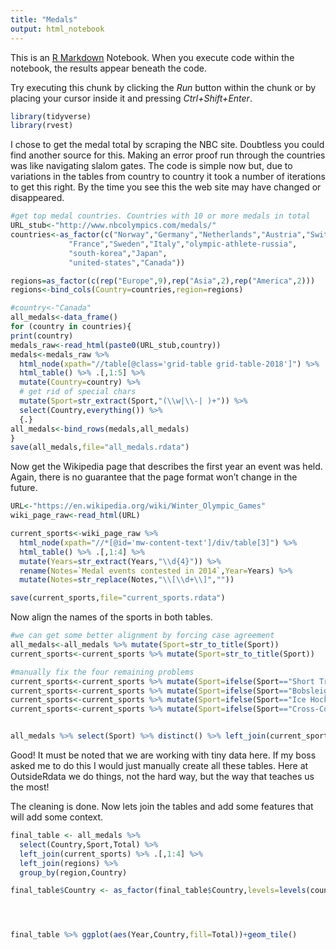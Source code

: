 ```yaml
---
title: "Medals"
output: html_notebook
---
```


This is an [R Markdown](http://rmarkdown.rstudio.com) Notebook. When you execute code within the notebook, the results appear beneath the code. 

Try executing this chunk by clicking the *Run* button within the chunk or by placing your cursor inside it and pressing *Ctrl+Shift+Enter*. 

```r
library(tidyverse)
library(rvest)
```

I chose to get the medal total by scraping the NBC site.  Doubtless you could find another source for this.  Making an error proof run through the countries was like navigating slalom gates.  The code is simple now but, due to variations in the tables from country to country it took a  number of iterations to get this right.  By the time you see this the web site may have changed or disappeared.

```r
#get top medal countries. Countries with 10 or more medals in total
URL_stub<-"http://www.nbcolympics.com/medals/"
countries<-as_factor(c("Norway","Germany","Netherlands","Austria","Switzerland",
             "France","Sweden","Italy","olympic-athlete-russia",
             "south-korea","Japan",
             "united-states","Canada"))

regions=as_factor(c(rep("Europe",9),rep("Asia",2),rep("America",2)))
regions<-bind_cols(Country=countries,region=regions)

#country<-"Canada"
all_medals<-data_frame()
for (country in countries){
print(country)
medals_raw<-read_html(paste0(URL_stub,country))
medals<-medals_raw %>% 
  html_node(xpath="//table[@class='grid-table grid-table-2018']") %>% 
  html_table() %>% .[,1:5] %>% 
  mutate(Country=country) %>% 
  # get rid of special chars
  mutate(Sport=str_extract(Sport,"(\\w|\\-| )+")) %>%
  select(Country,everything()) %>%
  {.}
all_medals<-bind_rows(medals,all_medals)
}
save(all_medals,file="all_medals.rdata")

```
Now get the Wikipedia page that describes the first year an event was held.  Again, there is no guarantee that the page format won't change in the future.
```r
URL<-"https://en.wikipedia.org/wiki/Winter_Olympic_Games"
wiki_page_raw<-read_html(URL)

current_sports<-wiki_page_raw %>% 
  html_node(xpath="//*[@id='mw-content-text']/div/table[3]") %>% 
  html_table() %>% .[,1:4] %>% 
  mutate(Years=str_extract(Years,"\\d{4}")) %>% 
  rename(Notes=`Medal events contested in 2014`,Year=Years) %>% 
  mutate(Notes=str_replace(Notes,"\\[\\d+\\]",""))

save(current_sports,file="current_sports.rdata")


```

Now align the names of the sports in both tables. 
```r
#we can get some better alignment by forcing case agreement
all_medals<-all_medals %>% mutate(Sport=str_to_title(Sport))
current_sports<-current_sports %>% mutate(Sport=str_to_title(Sport))

#manually fix the four remaining problems
current_sports<-current_sports %>% mutate(Sport=ifelse(Sport=="Short Track Speed Skating","Short Track",Sport))
current_sports<-current_sports %>% mutate(Sport=ifelse(Sport=="Bobsleigh","Bobsled",Sport))
current_sports<-current_sports %>% mutate(Sport=ifelse(Sport=="Ice Hockey","Hockey",Sport))
current_sports<-current_sports %>% mutate(Sport=ifelse(Sport=="Cross-Country Skiing","Cross-Country",Sport))


all_medals %>% select(Sport) %>% distinct() %>% left_join(current_sports)

```

Good!  It must be noted that we are working with tiny data here. If my boss asked me to do this I would just manually create all these tables.  Here at OutsideRdata we do things, not the hard way, but the way that teaches us the most!

The cleaning is done.  Now lets join the tables and add some features that will add some context.  

```r
final_table <- all_medals %>% 
  select(Country,Sport,Total) %>% 
  left_join(current_sports) %>% .[,1:4] %>% 
  left_join(regions) %>%
  group_by(region,Country)

final_table$Country <- as_factor(final_table$Country,levels=levels(countries))




final_table %>% ggplot(aes(Year,Country,fill=Total))+geom_tile()
```
